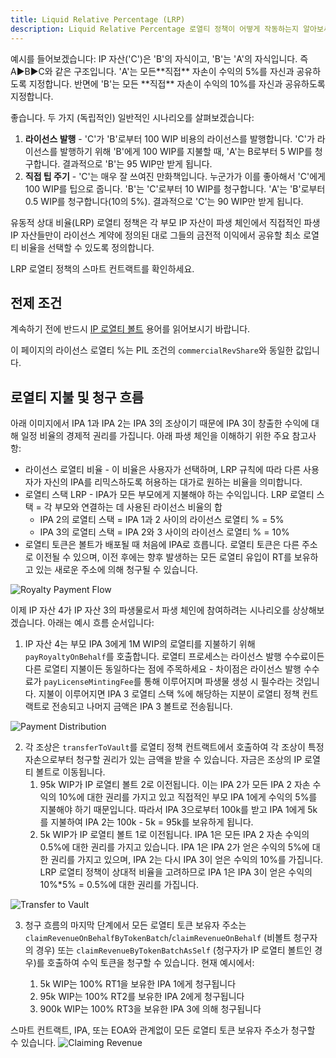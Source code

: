 ```yaml
---
title: Liquid Relative Percentage (LRP)
description: Liquid Relative Percentage 로열티 정책이 어떻게 작동하는지 알아보세요.
---
```


<Accordion title="Skip the Read - 1 Minute Summary" icon="circle-info">
  예시를 들어보겠습니다: IP 자산('C')은 'B'의 자식이고, 'B'는 'A'의 자식입니다. 즉 A▶️B▶️C와 같은 구조입니다. 'A'는 모든**직접** 자손이 수익의 5%를 자신과 공유하도록 지정합니다. 반면에 'B'는 모든 **직접** 자손이 수익의 10%를 자신과 공유하도록 지정합니다.

  좋습니다. 두 가지 (독립적인) 일반적인 시나리오를 살펴보겠습니다:

  1. **라이선스 발행** - 'C'가 'B'로부터 100 WIP 비용의 라이선스를 발행합니다. 'C'가 라이선스를 발행하기 위해 'B'에게 100 WIP를 지불할 때, 'A'는 B로부터 5 WIP를 청구합니다. 결과적으로 'B'는 95 WIP만 받게 됩니다.
  2. **직접 팁 주기** - 'C'는 매우 잘 쓰여진 만화책입니다. 누군가가 이를 좋아해서 'C'에게 100 WIP를 팁으로 줍니다. 'B'는 'C'로부터 10 WIP를 청구합니다. 'A'는 'B'로부터 0.5 WIP를 청구합니다(10의 5%). 결과적으로 'C'는 90 WIP만 받게 됩니다.
</Accordion>

유동적 상대 비율(LRP) 로열티 정책은 각 부모 IP 자산이 파생 체인에서 직접적인 파생 IP 자산들만이 라이선스 계약에 정의된 대로 그들의 금전적 이익에서 공유할 최소 로열티 비율을 선택할 수 있도록 정의합니다.

<CardGroup cols={1}>
  <Card title="RoyaltyPolicyLRP.sol" href="https://github.com/storyprotocol/protocol-core-v1/blob/main/contracts/modules/royalty/policies/LRP/RoyaltyPolicyLRP.sol" icon="scroll" color="#ccb092">
    LRP 로열티 정책의 스마트 컨트랙트를 확인하세요.
  </Card>
</CardGroup>

## 전제 조건

계속하기 전에 반드시 [IP 로열티 볼트](/concepts/royalty-module/ip-royalty-vault) 용어를 읽어보시기 바랍니다.

이 페이지의 라이선스 로열티 %는 PIL 조건의 `commercialRevShare`와 동일한 값입니다.

## 로열티 지불 및 청구 흐름

아래 이미지에서 IPA 1과 IPA 2는 IPA 3의 조상이기 때문에 IPA 3이 창출한 수익에 대해 일정 비율의 경제적 권리를 가집니다. 아래 파생 체인을 이해하기 위한 주요 참고사항:

* 라이선스 로열티 비율 - 이 비율은 사용자가 선택하며, LRP 규칙에 따라 다른 사용자가 자신의 IPA를 리믹스하도록 허용하는 대가로 원하는 비율을 의미합니다.
* 로열티 스택 LRP - IPA가 모든 부모에게 지불해야 하는 수익입니다. LRP 로열티 스택 = 각 부모와 연결하는 데 사용된 라이선스 비율의 합
  * IPA 2의 로열티 스택 = IPA 1과 2 사이의 라이선스 로열티 % = 5%
  * IPA 3의 로열티 스택 = IPA 2와 3 사이의 라이선스 로열티 % = 10%
* 로열티 토큰은 볼트가 배포될 때 처음에 IPA로 흐릅니다. 로열티 토큰은 다른 주소로 이전될 수 있으며, 이전 후에는 향후 발생하는 모든 로열티 유입이 RT를 보유하고 있는 새로운 주소에 의해 청구될 수 있습니다.

<Frame>
  <img src="/images/concepts/lrp-0.png" alt="Royalty Payment Flow" className="mx-auto" />
</Frame>

이제 IP 자산 4가 IP 자산 3의 파생물로서 파생 체인에 참여하려는 시나리오를 상상해보겠습니다. 아래는 예시 흐름 순서입니다:

1. IP 자산 4는 부모 IPA 3에게 1M WIP의 로열티를 지불하기 위해 `payRoyaltyOnBehalf`를 호출합니다. 로열티 프로세스는 라이선스 발행 수수료이든 다른 로열티 지불이든 동일하다는 점에 주목하세요 - 차이점은 라이선스 발행 수수료가 `payLicenseMintingFee`를 통해 이루어지며 파생물 생성 시 필수라는 것입니다. 지불이 이루어지면 IPA 3 로열티 스택 %에 해당하는 지분이 로열티 정책 컨트랙트로 전송되고 나머지 금액은 IPA 3 볼트로 전송됩니다.

<Frame>
  <img src="/images/concepts/lrp-1.png" alt="Payment Distribution" className="mx-auto" />
</Frame>

2. 각 조상은 `transferToVault`를 로열티 정책 컨트랙트에서 호출하여 각 조상이 특정 자손으로부터 청구할 권리가 있는 금액을 받을 수 있습니다. 자금은 조상의 IP 로열티 볼트로 이동됩니다.
   1. 95k WIP가 IP 로열티 볼트 2로 이전됩니다. 이는 IPA 2가 모든 IPA 2 자손 수익의 10%에 대한 권리를 가지고 있고 직접적인 부모 IPA 1에게 수익의 5%를 지불해야 하기 때문입니다. 따라서 IPA 3으로부터 100k를 받고 IPA 1에게 5k를 지불하여 IPA 2는 100k - 5k = 95k를 보유하게 됩니다.
   2. 5k WIP가 IP 로열티 볼트 1로 이전됩니다. IPA 1은 모든 IPA 2 자손 수익의 0.5%에 대한 권리를 가지고 있습니다. IPA 1은 IPA 2가 얻은 수익의 5%에 대한 권리를 가지고 있으며, IPA 2는 다시 IPA 3이 얻은 수익의 10%를 가집니다. LRP 로열티 정책이 상대적 비율을 고려하므로 IPA 1은 IPA 3이 얻은 수익의 10%\*5% = 0.5%에 대한 권리를 가집니다.

<Frame>
  <img src="/images/concepts/lrp-2.png" alt="Transfer to Vault" className="mx-auto" />
</Frame>

3. 청구 흐름의 마지막 단계에서 모든 로열티 토큰 보유자 주소는 `claimRevenueOnBehalfByTokenBatch`/`claimRevenueOnBehalf` (비볼트 청구자의 경우) 또는 `claimRevenueByTokenBatchAsSelf` (청구자가 IP 로열티 볼트인 경우)를 호출하여 수익 토큰을 청구할 수 있습니다. 현재 예시에서:

   1. 5k WIP는 100% RT1을 보유한 IPA 1에게 청구됩니다
   2. 95k WIP는 100% RT2를 보유한 IPA 2에게 청구됩니다
   3. 900k WIP는 100% RT3을 보유한 IPA 3에 의해 청구됩니다

<Note>
  스마트 컨트랙트, IPA, 또는 EOA와 관계없이 모든 로열티 토큰 보유자 주소가 청구할 수 있습니다.
</Note>

<Frame>
  <img src="/images/concepts/lrp-3.png" alt="Claiming Revenue" className="mx-auto" />
</Frame>
